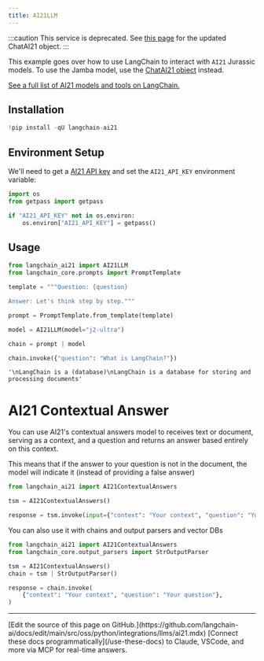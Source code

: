 ```yaml
---
title: AI21LLM
---
```


:::caution This service is deprecated.
See [this page](https://python.langchain.com/docs/integrations/chat/ai21/) for the updated ChatAI21 object. :::

This example goes over how to use LangChain to interact with `AI21` Jurassic models. To use the Jamba model, use the [ChatAI21 object](https://python.langchain.com/docs/integrations/chat/ai21/) instead.

[See a full list of AI21 models and tools on LangChain.](https://pypi.org/project/langchain-ai21/)

## Installation

```python
!pip install -qU langchain-ai21
```

## Environment Setup

We'll need to get a [AI21 API key](https://docs.ai21.com/) and set the `AI21_API_KEY` environment variable:

```python
import os
from getpass import getpass

if "AI21_API_KEY" not in os.environ:
    os.environ["AI21_API_KEY"] = getpass()
```

## Usage

```python
from langchain_ai21 import AI21LLM
from langchain_core.prompts import PromptTemplate

template = """Question: {question}

Answer: Let's think step by step."""

prompt = PromptTemplate.from_template(template)

model = AI21LLM(model="j2-ultra")

chain = prompt | model

chain.invoke({"question": "What is LangChain?"})
```

```output
'\nLangChain is a (database)\nLangChain is a database for storing and processing documents'
```

# AI21 Contextual Answer

You can use AI21's contextual answers model to receives text or document, serving as a context,
and a question and returns an answer based entirely on this context.

This means that if the answer to your question is not in the document,
the model will indicate it (instead of providing a false answer)

```python
from langchain_ai21 import AI21ContextualAnswers

tsm = AI21ContextualAnswers()

response = tsm.invoke(input={"context": "Your context", "question": "Your question"})
```

You can also use it with chains and output parsers and vector DBs

```python
from langchain_ai21 import AI21ContextualAnswers
from langchain_core.output_parsers import StrOutputParser

tsm = AI21ContextualAnswers()
chain = tsm | StrOutputParser()

response = chain.invoke(
    {"context": "Your context", "question": "Your question"},
)
```

---

<Callout icon="pen-to-square" iconType="regular">
    [Edit the source of this page on GitHub.](https://github.com/langchain-ai/docs/edit/main/src/oss/python/integrations/llms/ai21.mdx)
</Callout>
<Tip icon="terminal" iconType="regular">
    [Connect these docs programmatically](/use-these-docs) to Claude, VSCode, and more via MCP for    real-time answers.
</Tip>
